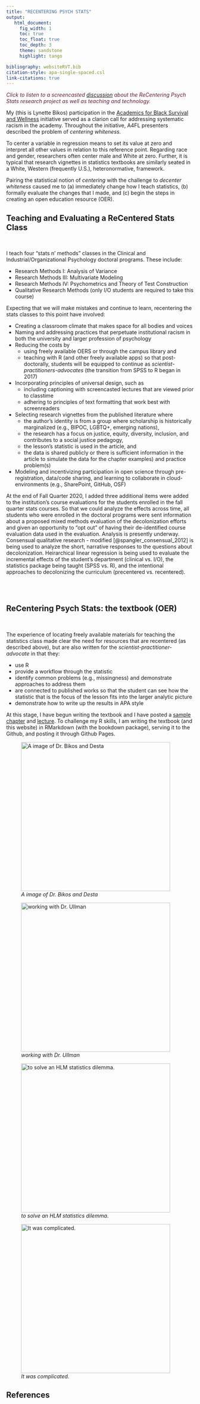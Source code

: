 ```yaml
---
title: "RECENTERING PSYCH STATS"
output: 
   html_document:
     fig_width: 1
     toc: true
     toc_float: true
     toc_depth: 3
     theme: sandstone
     highlight: tango

bibliography: websiteRVT.bib
citation-style: apa-single-spaced.csl
link-citations: true
---
```


<span style="color: #651D32;"><em>Click to listen to a screencasted [discussion](https://spu.hosted.panopto.com/Panopto/Pages/Viewer.aspx?pid=8ebf1a26-498e-4012-a63c-acbf0051dbf2&id=afff394a-74d5-4fd3-9829-acbe01395a74&advance=true) about the *ReCentering Psych Stats* research project as well as teaching and technology.</em></span></p>


My (this is Lynette Bikos) participation in the [Academics for Black Survival and Wellness](https://www.academics4blacklives.com/) initiative served as a clarion call for addressing systematic racism in the academy.  Throughout the initiative, A4FL presenters described the problem of *centering whiteness.*  

To center a variable in regression means to set its value at zero and interpret all other values in relation to this reference point. Regarding race and gender, researchers often center male and White at zero. Further, it is typical that research vignettes in statistics textbooks are similarly seated in a White, Western (frequently U.S.), heteronormative, framework. 

Pairing the statistical notion of *centering* with the challenge to *decenter whiteness* caused me to (a) immediately change how I teach statistics, (b) formally evaluate the changes that I made, and (c) begin the steps in creating an open education resource (OER).

<style>
div.blue { background-color:#D2B48C; border-radius: 5px; padding: 20px;}
</style>
<div class = "blue">
# Teaching and Evaluating a ReCentered Stats Class 
</div>
<br>

I teach four "stats n' methods" classes in the Clinical and Industrial/Organizational Psychology doctoral programs. These include:

* Research Methods I:  Analysis of Variance
* Research Methods III:  Multivariate Modeling
* Research Methods IV:  Psychometrics and Theory of Test Construction
* Qualitative Research Methods (only I/O students are required to take this course)

Expecting that we will make mistakes and continue to learn, recentering the stats classes to this point have involved:

* Creating a classroom climate that makes space for all bodies and voices
* Naming and addressing practices that perpetuate institutional racism in both the university and larger profession of psychology
* Reducing the costs by 
  - using freely available OERS or through the campus library and 
  - teaching with R (and other freely available apps) so that post-doctorally, students will be equipped to continue as *scientist-practitioners-advocates* (the transition from SPSS to R began in 2017)
* Incorporating principles of universal design, such as
  - including captioning with screencasted lectures that are viewed prior to classtime
  - adhering to principles of text formatting that work best with screenreaders
* Selecting research vignettes from the published literature where
  - the author's identity is from a group where scholarship is historically marginalized (e.g., BIPOC, LGBTQ+, emerging nations),
  - the research has a focus on justice, equity, diversity, inclusion, and contributes to a social justice pedagogy,
  - the lesson's statistic is used in the article, and
  - the data is shared publicly or there is sufficient information in the article to simulate the data for the chapter examples) and practice problem(s)
* Modeling and incentivizing participation in open science through pre-registration,  data/code sharing, and learning to collaborate in cloud-environments (e.g., SharePoint, GitHub, OSF)

At the end of Fall Quarter 2020, I added three additional items were added to the institution's course evaluations for the students enrolled in the fall quarter stats courses. So that we could analyze the effects across time, all students who were enrolled in the doctoral programs were sent information about a proposed mixed methods evaluation of the decolonization efforts and given an opportunity to "opt out" of having their de-identified course evaluation data used in the evaluation.  Analysis is presently underway. Consensual qualitative research - modified [@spangler_consensual_2012] is being used to analyze the short, narrative responses to the questions about decolonization. Heirarchical linear regression is being used to evaluate the incremental effects of the student's department (clinical vs. I/O), the statistics package being taught (SPSS vs. R), and the intentional approaches to decolonizing the curriculum (precentered vs. recentered).  

<br><br>

<style>
div.blue { background-color:#D2B48C; border-radius: 5px; padding: 20px;}
</style>
<div class = "blue">
# ReCentering Psych Stats: the textbook (OER)
</div>
<br>

The experience of locating freely available materials for teaching the statistics class made clear the need for resources that are recentered (as described above), but are also written for the *scientist-practitioner-advocate* in that they:

* use R 
* provide a workflow through the statistic
* identify common problems (e.g., missingness) and demonstrate approaches to address them
* are connected to published works so that the student can see how the statistic that is the focus of the lesson fits into the larger analytic picture
* demonstrate how to write up the results in APA style

At this stage, I have begun writing the textbook and I have posted a [sample chapter](https://lhbikos.github.io/ReCenterPsychStats/) and [lecture](https://spu.hosted.panopto.com/Panopto/Pages/Viewer.aspx?pid=150b68bf-c880-4348-8114-acb7000b227e). To challenge my R skills, I am writing the textbook (and this website) in RMarkdown (with the bookdown package), serving it to the Github, and posting it through Github Pages. 

<div class = "row">
<div class = "col-md-3">
![*A image of Dr. Bikos and Desta*](teachstats2.jpg){#id .class width=400}
</div>

<div class = "col-md-3">
![*working with Dr. Ullman*](teachstats3.jpg){#id .class width=400}
</div>

<div class = "col-md-3">
![*to solve an HLM statistics dilemma*.](teachstas4.jpg){#id .class width=400}
</div>

<div class = "col-md-3">
![*It was complicated.*](teachstats.jpg){#id .class width=400}

</div>
</div>

## References








